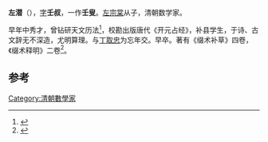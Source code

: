 '''左潜'''（{{bd|1846年||1874年}}），[[表字|字]]'''壬叔'''，一作'''壬叟'''。[[左宗棠|左宗棠]]从子，清朝数学家。

早年中秀才，曾钻研天文历法<ref>{{Cite book|title=湘人著述表 1|last=寻霖，龚笃清编著|first=|publisher=长沙：岳麓书社|year=2010年1月|isbn=7-80761-326-8|location=|pages=151}}</ref>，校勘出版唐代《开元占经》，补县学生，于诗、古文辞无不深造，尤明算理。与[[丁取忠|丁取忠]]为忘年交。早卒。著有《缀术补草》四卷，《缀术释明》二卷<ref>{{Cite book|title=湖南历代科学家传略|last=许康编|first=|publisher=长沙：湖南大学出版社|year=2012年4月|isbn=978-7-81113-928-0|location=|pages=70}}</ref>。

==参考==
{{reflist}}
[[Category:清朝數學家|Category:清朝數學家]]
{{清朝人物小作品}}